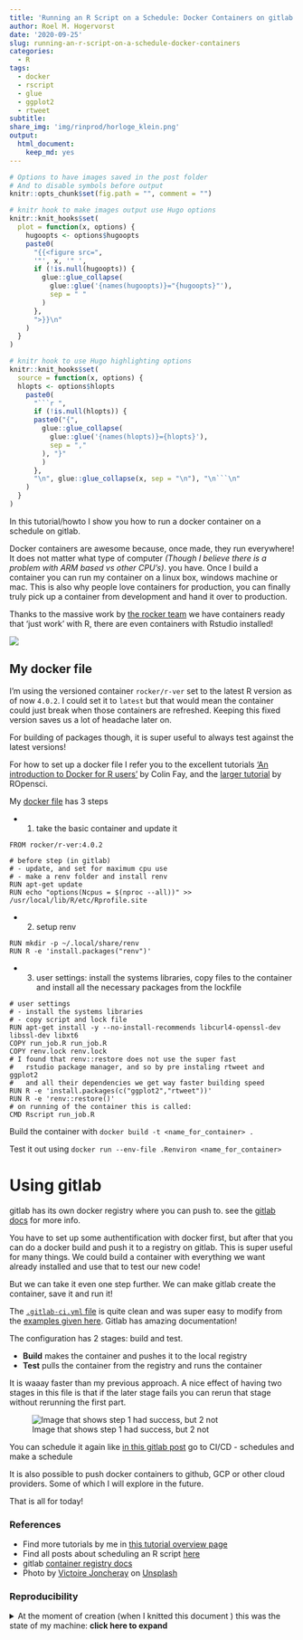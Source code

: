 ```yaml
---
title: 'Running an R Script on a Schedule: Docker Containers on gitlab'
author: Roel M. Hogervorst
date: '2020-09-25'
slug: running-an-r-script-on-a-schedule-docker-containers
categories:
  - R
tags:
  - docker
  - rscript
  - glue
  - ggplot2
  - rtweet
subtitle: 
share_img: 'img/rinprod/horloge_klein.png' 
output:
  html_document:
    keep_md: yes
---
```


<!-- useful settings for rmarkdown-->

```r
# Options to have images saved in the post folder
# And to disable symbols before output
knitr::opts_chunk$set(fig.path = "", comment = "")

# knitr hook to make images output use Hugo options
knitr::knit_hooks$set(
  plot = function(x, options) {
    hugoopts <- options$hugoopts
    paste0(
      "{{<figure src=",
      '"', x, '" ',
      if (!is.null(hugoopts)) {
        glue::glue_collapse(
          glue::glue('{names(hugoopts)}="{hugoopts}"'),
          sep = " "
        )
      },
      ">}}\n"
    )
  }
)

# knitr hook to use Hugo highlighting options
knitr::knit_hooks$set(
  source = function(x, options) {
  hlopts <- options$hlopts
    paste0(
      "```r ",
      if (!is.null(hlopts)) {
      paste0("{",
        glue::glue_collapse(
          glue::glue('{names(hlopts)}={hlopts}'),
          sep = ","
        ), "}"
        )
      },
      "\n", glue::glue_collapse(x, sep = "\n"), "\n```\n"
    )
  }
)
```
<!-- content -->
In this tutorial/howto I show you how to run a docker container on a schedule on gitlab. 

Docker containers are awesome because, once made, they run everywhere! It does not matter what type of computer
*(Though I believe there is a problem with ARM based vs other CPU's)*. you have. Once I build a container you can run my container on a linux box, windows machine or mac. This is also why people love containers for production, you can finally truly pick up a container from development and hand it over to production. 

Thanks to the massive work by [the rocker team](https://github.com/rocker-org/rocker)
we have containers ready that 'just work' with R, there are
even containers with Rstudio installed! 

![](victoire-joncheray-XsP7GCLMWjM-unsplash.jpg)

## My docker file
I'm using the versioned container `rocker/r-ver` set to
the latest R version as of now `4.0.2`. I could set it to
`latest` but that would mean the container could just break when
those containers are refreshed. Keeping this fixed version 
saves us a lot of headache later on. 

For building of packages though, it is super useful to always test against the latest versions!

For how to set up a docker file I refer you to the excellent tutorials ['An introduction to Docker for R users'](https://colinfay.me/docker-r-reproducibility/) by Colin Fay, and the [larger tutorial](https://ropenscilabs.github.io/r-docker-tutorial/) by ROpensci. 

My [docker file](https://github.com/RMHogervorst/invertedushape/blob/main/Dockerfile) has 3 steps

- 1. take the basic container and update it

```
FROM rocker/r-ver:4.0.2

# before step (in gitlab)
# - update, and set for maximum cpu use
# - make a renv folder and install renv
RUN apt-get update
RUN echo "options(Ncpus = $(nproc --all))" >> /usr/local/lib/R/etc/Rprofile.site
```
- 2. setup renv

```
RUN mkdir -p ~/.local/share/renv
RUN R -e 'install.packages("renv")'
```

- 3. user settings: install the systems libraries, copy files to the container and install all the necessary packages from the lockfile

```
# user settings
# - install the systems libraries
# - copy script and lock file
RUN apt-get install -y --no-install-recommends libcurl4-openssl-dev libssl-dev libxt6
COPY run_job.R run_job.R
COPY renv.lock renv.lock
# I found that renv::restore does not use the super fast
#   rstudio package manager, and so by pre instaling rtweet and ggplot2
#   and all their dependencies we get way faster building speed
RUN R -e 'install.packages(c("ggplot2","rtweet"))'
RUN R -e 'renv::restore()'
# on running of the container this is called:
CMD Rscript run_job.R
```

Build the container with `docker build -t <name_for_container> .`

Test it out using `docker run --env-file .Renviron <name_for_container>`

# Using gitlab 
gitlab has its own docker registry where you can push to.
see the [gitlab docs](https://gitlab.com/help/user/packages/container_registry/index) for more info.

You have to set up some authentification with docker first,
but after that you can do a docker build and push it to a registry on gitlab. This is super useful for many things. We could build a container with everything we want already installed and use that to test our new code! 

But we can take it even one step further. We can make gitlab create the container, save it and run it!

The [`.gitlab-ci.yml` file](https://gitlab.com/rmhogervorst/dockerized_script/-/blob/main/.gitlab-ci.yml) is quite clean and was super easy 
to modify from the [examples given here](https://gitlab.com/help/user/packages/container_registry/index#container-registry-examples-with-gitlab-cicd). Gitlab has amazing documentation!

The configuration has 2 stages: build and test.

- **Build** makes the container and pushes it to the local registry
- **Test** pulls the container from the registry and runs the container

It is waaay faster than my previous approach.
A nice effect of having two stages in this file is that if the later stage fails you can rerun that stage without rerunning the first part.

![Image that shows step 1 had success, but 2 not](step_1_succes.png)



You can schedule it again like [in this gitlab post](http://localhost:1313/blog/2020/09/24/running-an-r-script-on-a-schedule-gitlab/) go to CI/CD - schedules and make a schedule


It is also possible to push docker containers to github, GCP or other cloud providers. Some of which I will explore in the future. 

That is all for today!


### References
- Find more tutorials by me in [this tutorial overview page](https://blog.rmhogervorst.nl//tags/tutorial/)
- Find all posts about scheduling an R script [here](https://blog.rmhogervorst.nl/tags/scheduling/)
- gitlab [container registry docs](https://gitlab.com/help/user/packages/container_registry/index)
- <span>Photo by <a href="https://unsplash.com/@victoire_jonch?utm_source=unsplash&amp;utm_medium=referral&amp;utm_content=creditCopyText">Victoire Joncheray</a> on <a href="https://unsplash.com/s/photos/container?utm_source=unsplash&amp;utm_medium=referral&amp;utm_content=creditCopyText">Unsplash</a></span>

### Reproducibility
<details>
<summary> At the moment of creation (when I knitted this document ) this was the state of my machine: **click here to expand** </summary>

```r
sessioninfo::session_info()
```

</details>
